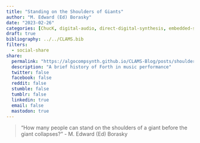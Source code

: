 ```yaml
---
title: "Standing on the Shoulders of Giants"
author: "M. Edward (Ed) Borasky"
date: "2023-02-26"
categories: [ChucK, digital-audio, direct-digital-synthesis, embedded-systems, FORMULA, forth, HMSL, live-coding, microcontrollers, news, NUMULA, pimoroni, project-management, raspberry-pi-debug-probe, raspberry-pi-pico, waveshare-electronics, zeptoforth]
draft: true
bibliography: ../../CLAMS.bib
filters:
  - social-share
share:
  permalink: "https://algocompsynth.github.io/CLAMS-Blog/posts/shoulders-of-giants/"
  description: "A brief history of Forth in music performance"
  twitter: false
  facebook: false
  reddit: false
  stumble: false
  tumblr: false
  linkedin: true
  email: false
  mastodon: true
---
```


> "How many people can stand on the shoulders of a giant before the giant collapses?"
> - M. Edward (Ed) Borasky

## 
